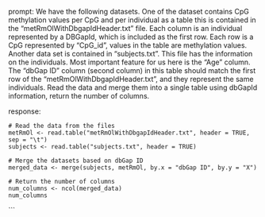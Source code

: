 prompt:
We have the following datasets. One of the dataset contains CpG methylation values per CpG and per individual as a table this is contained in the “metRmOlWithDbgapIdHeader.txt” file. Each column is an individual represented by a DBGapId, which is included as the first row. Each row is a CpG represented by "CpG_id", values in the table are methylation values. Another data set is contained in “subjects.txt”. This file has the information on the individuals. Most important feature for us here is the "Age" column. The "dbGap ID" column (second column) in this table should match the first row of the "metRmOlWithDbgapIdHeader.txt", and they represent the same individuals. 
Read the data and merge them into a single table using dbGapId information, return the number of columns.

response:
```
# Read the data from the files
metRmOl <- read.table("metRmOlWithDbgapIdHeader.txt", header = TRUE, sep = "\t")
subjects <- read.table("subjects.txt", header = TRUE)

# Merge the datasets based on dbGap ID
merged_data <- merge(subjects, metRmOl, by.x = "dbGap ID", by.y = "X")

# Return the number of columns
num_columns <- ncol(merged_data)
num_columns
```
```
